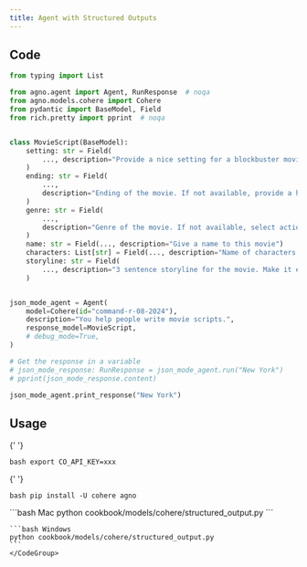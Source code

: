 ```yaml
---
title: Agent with Structured Outputs
---
```


## Code

```python cookbook/models/cohere/structured_output.py
from typing import List

from agno.agent import Agent, RunResponse  # noqa
from agno.models.cohere import Cohere
from pydantic import BaseModel, Field
from rich.pretty import pprint  # noqa


class MovieScript(BaseModel):
    setting: str = Field(
        ..., description="Provide a nice setting for a blockbuster movie."
    )
    ending: str = Field(
        ...,
        description="Ending of the movie. If not available, provide a happy ending.",
    )
    genre: str = Field(
        ...,
        description="Genre of the movie. If not available, select action, thriller or romantic comedy.",
    )
    name: str = Field(..., description="Give a name to this movie")
    characters: List[str] = Field(..., description="Name of characters for this movie.")
    storyline: str = Field(
        ..., description="3 sentence storyline for the movie. Make it exciting!"
    )


json_mode_agent = Agent(
    model=Cohere(id="command-r-08-2024"),
    description="You help people write movie scripts.",
    response_model=MovieScript,
    # debug_mode=True,
)

# Get the response in a variable
# json_mode_response: RunResponse = json_mode_agent.run("New York")
# pprint(json_mode_response.content)

json_mode_agent.print_response("New York")
```

## Usage

<Steps>
  <Snippet file="create-venv-step.mdx" />

{' '}

<Step title="Set your API key">```bash export CO_API_KEY=xxx ```</Step>

{' '}

<Step title="Install libraries">```bash pip install -U cohere agno ```</Step>

  <Step title="Run Agent">
    <CodeGroup>
    ```bash Mac
    python cookbook/models/cohere/structured_output.py
    ```

    ```bash Windows
    python cookbook/models/cohere/structured_output.py
    ```
    </CodeGroup>

  </Step>
</Steps>
